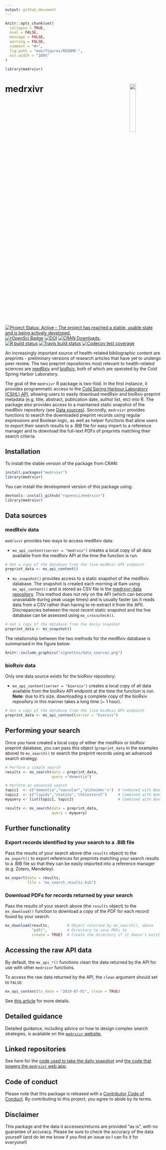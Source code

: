 ```yaml
---
output: github_document
---
```


<!-- README.md is generated from README.Rmd. Please edit that file -->

```r
knitr::opts_chunk$set(
  collapse = TRUE,
  eval = FALSE,
  message = FALSE,
  warning = FALSE,
  comment = "#>",
  fig.path = "man/figures/README-",
  out.width = "100%"
)

library(medrxivr)
```

# medrxivr <img src="man/figures/hex-medrxivr.png" align="right" width="20%" height="20%" />


<!-- badges: start -->
[![Project Status: Active – The project has reached a stable, usable state and is being actively developed.](https://www.repostatus.org/badges/latest/active.svg)](https://www.repostatus.org/#active)
[![rOpenSci Badge](https://badges.ropensci.org/380_status.svg)](https://github.com/ropensci/software-review/issues/380)
[![DOI](https://joss.theoj.org/papers/10.21105/joss.02651/status.svg)](https://doi.org/10.21105/joss.02651)
[![CRAN Downloads.](https://cranlogs.r-pkg.org/badges/grand-total/medrxivr)](https://cran.r-project.org/web/packages/medrxivr/index.html)
<br>
[![R build status](https://github.com/ropensci/medrxivr/workflows/R-CMD-check/badge.svg)](https://github.com/ropensci/medrxivr/actions)
[![Travis build status](https://travis-ci.com/ropensci/medrxivr.svg?branch=master)](https://travis-ci.com/ropensci/medrxivr)
[![Codecov test coverage](https://codecov.io/gh/ropensci/medrxivr/branch/master/graph/badge.svg)](https://codecov.io/gh/ropensci/medrxivr?branch=master)

<!-- badges: end -->

An increasingly important source of health-related bibliographic content are preprints - preliminary versions of research articles that have yet to undergo peer review. The two preprint repositories most relevant to health-related sciences are [medRxiv](https://www.medrxiv.org/) and [bioRxiv](https://www.biorxiv.org/), both of which are operated by the Cold Spring Harbor Laboratory.

The goal of the `medrxivr` R package is two-fold. In the first instance, it provides programmatic access to the [Cold Spring Harbour Laboratory (CSHL) API](https://api.biorxiv.org/), allowing users to easily download medRxiv and bioRxiv preprint metadata (e.g. title, abstract, publication date, author list, etc) into R. The package also provides access to a maintained static snapshot of the medRxiv repository (see [Data sources](#medrxiv-data)). Secondly, `medrxivr` provides functions to search the downloaded preprint records using regular expressions and Boolean logic, as well as helper functions that allow users to export their search results to a .BIB file for easy import to a reference manager and to download the full-text PDFs of preprints matching their search criteria.

## Installation

To install the stable version of the package from CRAN:

``` r
install.packages("medrxivr")
library(medrxivr)
```

You can install the development version of this package using:

``` r
devtools::install_github("ropensci/medrxivr")
library(medrxivr)
```

## Data sources

### medRxiv data

`medrixvr` provides two ways to access medRxiv data:  

  - `mx_api_content(server = "medrxiv")` creates a local copy of all data available from the medRxiv API at the time the function is run.
  
``` r
# Get a copy of the database from the live medRxiv API endpoint
preprint_data <- mx_api_content()  
```
  
  - `mx_snapshot()` provides access to a static snapshot of the medRxiv database. The snapshot is created each morning at 6am using `mx_api_content()` and is stored as CSV file in the [medrxivr-data repository](https://github.com/mcguinlu/medrxivr-data). This method does not rely on the API (which can become unavailable during peak usage times) and is usually faster (as it reads data from a CSV rather than having to re-extract it from the API). Discrepancies between the most recent static snapshot and the live database can be assessed using `mx_crosscheck()`.
  
``` r
# Get a copy of the database from the daily snapshot
preprint_data <- mx_snapshot()  
```
  
The relationship between the two methods for the medRxiv database is summarised in the figure below:
  
``` r

knitr::include_graphics("vignettes/data_sources.png")
```
  
### bioRxiv data

Only one data source exists for the bioRxiv repository: 

  - `mx_api_content(server = "biorxiv")` creates a local copy of all data available from the bioRxiv API endpoint at the time the function is run. __Note__: due to it's size, downloading a complete copy of the bioRxiv repository in this manner takes a long time (~ 1 hour). 

``` r
# Get a copy of the database from the live bioRxiv API endpoint
preprint_data <- mx_api_content(server = "biorxiv")
```

## Performing your search

Once you have created a local copy of either the medRxiv or bioRxiv preprint database, you can pass this object (`preprint_data` in the examples above) to `mx_search()` to search the preprint records using an advanced search strategy.

``` r

# Perform a simple search
results <- mx_search(data = preprint_data,
                     query ="dementia")

# Perform an advanced search
topic1  <- c("dementia","vascular","alzheimer's")  # Combined with Boolean OR
topic2  <- c("lipids","statins","cholesterol")     # Combined with Boolean OR
myquery <- list(topic1, topic2)                    # Combined with Boolean AND

results <- mx_search(data = preprint_data,
                     query = myquery)

```


## Further functionality

### Export records identified by your search to a .BIB file

Pass the results of your search above (the `results` object) to the `mx_export()` to export references for preprints matching your search results to a .BIB file so that they can be easily imported into a reference manager (e.g. Zotero, Mendeley).

```r

mx_export(data = results,
          file = "mx_search_results.bib")

```

### Download PDFs for records returned by your search

Pass the results of your search above (the `results` object) to the `mx_download()` function to download a copy of the PDF for each record found by your search.

```r

mx_download(results,        # Object returned by mx_search(), above
            "pdf/",         # Directory to save PDFs to 
            create = TRUE)  # Create the directory if it doesn't exist

```

## Accessing the raw API data

By default, the `mx_api_*()` functions clean the data returned by the API for use with other `medrxivr` functions. 

To access the raw data returned by the API, the `clean` argument should  set to `FALSE`:

``` r
mx_api_content(to_date = "2019-07-01", clean = TRUE)

```

See [this article](https://docs.ropensci.org/medrxivr/articles/medrxiv-api.html#accessing-the-raw-api-data) for more details.

## Detailed guidance

Detailed guidance, including advice on how to design complex search strategies, is available on the [`medrxivr` website.](https://docs.ropensci.org/medrxivr/)

## Linked repositories

See here for the [code used to take the daily snapshot](https://github.com/mcguinlu/medrxivr-data) and [the code that powers the `medrxivr` web app](https://github.com/mcguinlu/medrxivr-app).

## Code of conduct

Please note that this package is released with a [Contributor
Code of Conduct](https://ropensci.org/code-of-conduct/). 
By
contributing to this project, you agree to abide by its terms.

## Disclaimer

This package and the data it accesses/returns are provided "as is", with no guarantee of accuracy. Please be sure to check the accuracy of the data yourself (and do let me know if you find an issue so I can fix it for everyone!)

